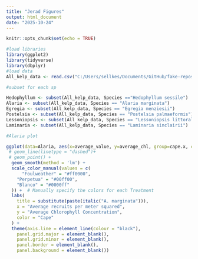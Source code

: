 ```yaml
---
title: "Jerad Figures"
output: html_document
date: "2025-10-24"
---
```


```r
knitr::opts_chunk$set(echo = TRUE)
```

```r
#load libraries
library(ggplot2)
library(tidyverse)
library(dbplyr)
#load data
All_kelp_data <- read.csv("C:/Users/sellkes/Documents/GitHub/fake-repository-for-workflows/Kelp_Chl_Weekly.csv")

```



```r
#subset for each sp

Hedophyllum <- subset(All_kelp_data, Species =="Hedophyllum sessile")
Alaria <- subset(All_kelp_data, Species == "Alaria marginata")
Egregia <- subset(All_kelp_data, Species == "Egregia menziesii")  
Postelsia <- subset(All_kelp_data, Species == "Postelsia palmaeformis")  
Lessoniopsis <- subset(All_kelp_data, Species == "Lessoniopsis littoralis")  
Laminaria <- subset(All_kelp_data, Species == "Laminaria sinclairii")
```

```r
#Alaria plot

ggplot(data=Alaria, aes(x=average_value, y=average_chl, group=cape.x, color=cape.x)) +
 # geom_line(linetype = "dashed")+
 # geom_point() +
  geom_smooth(method = 'lm') +
  scale_color_manual(values = c(
      "Foulweather" = "#ff0000", 
    "Perpetua" = "#00ff00", 
    "Blanco" = "#0000ff"
  )) +  # Manually specify the colors for each Treatment
  labs(
    title = substitute(paste(italic("A. marginata"))),
    x = "Average recruits per meter squared",
    y = "Average Chlorophyll Concentration",
    color = "Cape"
  ) +
  theme(axis.line = element_line(colour = "black"),
    panel.grid.major = element_blank(),
    panel.grid.minor = element_blank(),
    panel.border = element_blank(),
    panel.background = element_blank()) 
```

